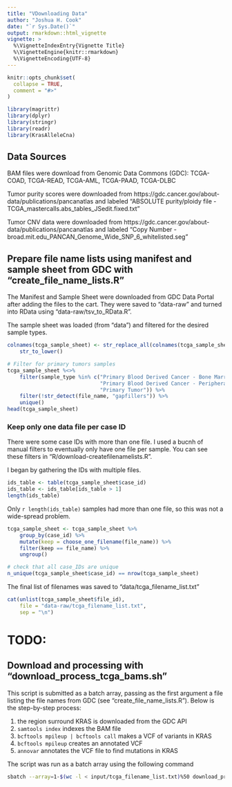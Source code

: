 ```yaml
---
title: "VDownloading Data"
author: "Joshua H. Cook"
date: "`r Sys.Date()`"
output: rmarkdown::html_vignette
vignette: >
  %\VignetteIndexEntry{Vignette Title}
  %\VignetteEngine{knitr::rmarkdown}
  %\VignetteEncoding{UTF-8}
---
```


```r
knitr::opts_chunk$set(
  collapse = TRUE,
  comment = "#>"
)
```

```r
library(magrittr)
library(dplyr)
library(stringr)
library(readr)
library(KrasAlleleCna)
```

## Data Sources

BAM files were download from Genomic Data Commons (GDC): TCGA-COAD, TCGA-READ, TCGA-AML, TCGA-PAAD, TCGA-DLBC

Tumor purity scores were downloaded from https://gdc.cancer.gov/about-data/publications/pancanatlas and labeled "ABSOLUTE purity/ploidy file - TCGA_mastercalls.abs_tables_JSedit.fixed.txt"

Tumor CNV data were downloaded from https://gdc.cancer.gov/about-data/publications/pancanatlas and labeled "Copy Number - broad.mit.edu_PANCAN_Genome_Wide_SNP_6_whitelisted.seg"


## Prepare file name lists using manifest and sample sheet from GDC with "create_file_name_lists.R"

The Manifest and Sample Sheet were downloaded from GDC Data Portal after adding the files to the cart. They were saved to "data-raw" and turned into RData using "data-raw/tsv_to_RData.R".

The sample sheet was loaded (from "data") and filtered for the desired sample types.

```r
colnames(tcga_sample_sheet) <- str_replace_all(colnames(tcga_sample_sheet), " ", "_") %>%
    str_to_lower()

# Filter for primary tumors samples
tcga_sample_sheet %<>%
    filter(sample_type %in% c("Primary Blood Derived Cancer - Bone Marrow",
                              "Primary Blood Derived Cancer - Peripheral Blood",
                              "Primary Tumor")) %>%
    filter(!str_detect(file_name, "gapfillers")) %>%
    unique()
head(tcga_sample_sheet)
```

### Keep only one data file per case ID

There were some case IDs with more than one file. I used a bucnh of manual filters to eventually only have one file per sample. You can see these filters in "R/download-createfilenamelists.R".

I began by gathering the IDs with multiple files.

```r
ids_table <- table(tcga_sample_sheet$case_id)
ids_table <- ids_table[ids_table > 1]
length(ids_table)
```

Only `r length(ids_table)` samples had more than one file, so this was not a wide-spread problem.

```r
tcga_sample_sheet <- tcga_sample_sheet %>%
    group_by(case_id) %>%
    mutate(keep = choose_one_filename(file_name)) %>%
    filter(keep == file_name) %>%
    ungroup()

# check that all case_IDs are unique
n_unique(tcga_sample_sheet$case_id) == nrow(tcga_sample_sheet)
```

The final list of filenames was saved to "data/tcga_filename_list.txt"

```r
cat(unlist(tcga_sample_sheet$file_id),
    file = "data-raw/tcga_filename_list.txt",
    sep = "\n")
```



# TODO:


## Download and processing with "download_process_tcga_bams.sh"

This script is submitted as a batch array, passing as the first argument a file listing the file names from GDC (see "create_file_name_lists.R"). Below is the step-by-step process:

1. the region surround KRAS is downloaded from the GDC API 
2. `samtools index` indexes the BAM file
3. `bcftools mpileup | bcftools call` makes a VCF of variants in KRAS
4. `bcftools mpileup` creates an annotated VCF
5. `annovar` annotates the VCF file to find mutations in KRAS

The script was run as a batch array using the following command

```bash
sbatch --array=1-$(wc -l < input/tcga_filename_list.txt)%50 download_process_tcga_bams.sh input/tcga_filename_list.txt
```

